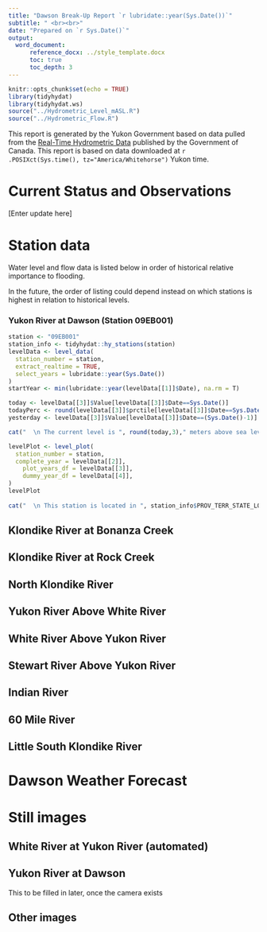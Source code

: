 ```yaml
---
title: "Dawson Break-Up Report `r lubridate::year(Sys.Date())`"
subtitle: " <br><br>"
date: "Prepared on `r Sys.Date()`"
output: 
  word_document:
      reference_docx: ../style_template.docx
      toc: true
      toc_depth: 3
---
```


```r
knitr::opts_chunk$set(echo = TRUE)
library(tidyhydat)
library(tidyhydat.ws)
source("../Hydrometric_Level_mASL.R")
source("../Hydrometric_Flow.R")
```

This report is generated by the Yukon Government based on data pulled from the [Real-Time Hydrometric Data](https://wateroffice.ec.gc.ca/mainmenu/real_time_data_index_e.html) published by the Government of Canada. This report is based on data downloaded at `r .POSIXct(Sys.time(), tz="America/Whitehorse")` Yukon time.

\newpage

# Current Status and Observations

[Enter update here]

\newpage

# Station data

Water level and flow data is listed below in order of historical relative importance to flooding.

In the future, the order of listing could depend instead on which stations is highest in relation to historical levels.

### Yukon River at Dawson (Station 09EB001)

```r

station <- "09EB001"
station_info <- tidyhydat::hy_stations(station)
levelData <- level_data(
  station_number = station,
  extract_realtime = TRUE,
  select_years = lubridate::year(Sys.Date())
)
startYear <- min(lubridate::year(levelData[[1]]$Date), na.rm = T)

today <- levelData[[3]]$Value[levelData[[3]]$Date==Sys.Date()]
todayPerc <- round(levelData[[3]]$prctile[levelData[[3]]$Date==Sys.Date()],2)
yesterday <- levelData[[3]]$Value[levelData[[3]]$Date==(Sys.Date()-1)]

cat("  \n The current level is ", round(today,3)," meters above sea level which corresponds to the ", todayPerc, " percentile of historic levels for this station. Since yesterday, the level has ", ifelse(today<yesterday, "decreased", "increased"), "by ", round(abs(today-yesterday), 3)," meters.")

levelPlot <- level_plot(
  station_number = station,
  complete_year = levelData[[2]],
	plot_years_df = levelData[[3]],
	dummy_year_df = levelData[[4]],
)
levelPlot
  
cat("  \n This station is located in ", station_info$PROV_TERR_STATE_LOC, " at longitude ", round(station_info$LONGITUDE, 2), ", latitude ", round(station_info$LATITUDE,2), ". Data collection began in ", startYear, " and the historic data are ", spatstat.utils::percentage(sum(stats::complete.cases(levelData[[1]]))/nrow(levelData[[1]])), " complete.")
```

## Klondike River at Bonanza Creek

## Klondike River at Rock Creek

## North Klondike River

## Yukon River Above White River

## White River Above Yukon River

## Stewart River Above Yukon River

## Indian River

## 60 Mile River

## Little South Klondike River

# Dawson Weather Forecast

# Still images

## White River at Yukon River (automated)

## Yukon River at Dawson

This to be filled in later, once the camera exists

## Other images
